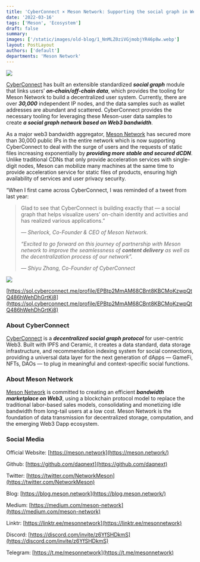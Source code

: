 ```yaml
---
title: 'CyberConnect × Meson Network: Supporting the social graph in Web3'
date: '2022-03-16'
tags: ['Meson', 'Ecosystem']
draft: false
summary:
images: ['/static/images/old-blog/1_NnMLZ0ziVGjmobjYR46p8w.webp']
layout: PostLayout
authors: ['default']
departments: 'Meson Network'
---
```


![](/static/images/old-blog/1_NnMLZ0ziVGjmobjYR46p8w.webp)

[CyberConnect](https://cyberconnect.me/) has built an extensible standardized **_social graph_** module that links users’ **_on-chain/off-chain data_**, which provides the tooling for Meson Network to build a decentralized user system. Currently, there are over **_30,000_** independent IP nodes, and the data samples such as wallet addresses are abundant and scattered. CyberConnect provides the necessary tooling for leveraging these Meson-user data samples to create **_a social graph network based on Web3 bandwidth_**.

As a major web3 bandwidth aggregator, [Meson Network](https://meson.network/) has secured more than 30,000 public IPs in the entire network which is now supporting CyberConnect to deal with the surge of users and the requests of static files increasing exponentially by **_providing more stable and secured dCDN_**. Unlike traditional CDNs that only provide acceleration services with single-digit nodes, Meson can mobilize many machines at the same time to provide acceleration service for static files of products, ensuring high availability of services and user privacy security.

“When I first came across CyberConnect, I was reminded of a tweet from last year:

> Glad to see that CyberConnect is building exactly that — a social graph that helps visualize users’ on-chain identity and activities and has realized various applications.”
>
> _— Sherlock, Co-Founder & CEO of Meson Network._
>
> _“Excited to go forward on this journey of partnership with Meson network to improve the seamlessness of **content delivery** as well as the decentralization process of our network”._
>
> _— Shiyu Zhang, Co-Founder of CyberConnect_

![](/static/images/old-blog/1_-SlilbWSqja9c40I95P2Ow.png)

[https://sol.cyberconnect.me/profile/EPBtp2MmAM68CBnt8KBCMoKzwpQtQ486hWehDhGrtKi8](https://sol.cyberconnect.me/profile/EPBtp2MmAM68CBnt8KBCMoKzwpQtQ486hWehDhGrtKi8)

### **About CyberConnect**

[CyberConnect](https://cyberconnect.me/) is a **_decentralized social graph protocol_** for user-centric Web3. Built with IPFS and Ceramic, it creates a data standard, data storage infrastructure, and recommendation indexing system for social connections, providing a universal data layer for the next generation of dApps — GameFi, NFTs, DAOs — to plug in meaningful and context-specific social functions.

### **About Meson Network**

[Meson Network](https://meson.network/) is committed to creating an efficient **_bandwidth marketplace on Web3_**, using a blockchain protocol model to replace the traditional labor-based sales models, consolidating and monetizing idle bandwidth from long-tail users at a low cost. Meson Network is the foundation of data transmission for decentralized storage, computation, and the emerging Web3 Dapp ecosystem.

### **Social Media**

Official Website: [https://meson.network](https://meson.network/)

Github: [https://github.com/daqnext](https://github.com/daqnext)

Twitter: [https://twitter.com/NetworkMeson](https://twitter.com/NetworkMeson)

Blog: [https://blog.meson.network](https://blog.meson.network/)

Medium: [https://medium.com/meson-network](https://medium.com/meson-network)

Linktr: [https://linktr.ee/mesonnetwork](https://linktr.ee/mesonnetwork)

Discord: [https://discord.com/invite/z6YfSHDkmS](https://discord.com/invite/z6YfSHDkmS)

Telegram: [https://t.me/mesonnetwork](https://t.me/mesonnetwork)
